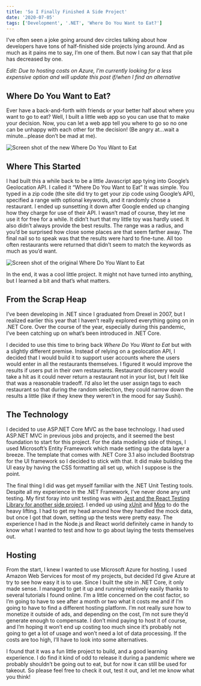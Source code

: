 ```yaml
---
title: 'So I Finally Finished A Side Project'
date: '2020-07-05'
tags: ['Development', '.NET', 'Where Do You Want to Eat?']
---
```


I’ve often seen a joke going around dev circles talking about how developers have tons of half-finished side projects lying around. And as much as it pains me to say, I’m one of them. But now I can say that that pile has decreased by one.

_Edit: Due to hosting costs on Azure, I'm currently looking for a less expensive option and will update this post if/when I find an alternative_

## Where Do You Want to Eat?

Ever have a back-and-forth with friends or your better half about where you want to go to eat? Well, I built a little web app so you can use that to make your decision. Now, you can let a web app tell you where to go so no one can be unhappy with each other for the decision! (Be angry at...wait a minute...please don’t be mad at me).

![Screen shot of the new Where Do You Want to Eat](../../assets/images/posts/2020-07-05-so-i-finally-finished-a-side-project/wheredoyouwanttoeat2.jpg)

## Where This Started

I had built this a while back to be a little Javascript app tying into Google’s Geolocation API. I called it “Where Do You Want to Eat” It was simple. You typed in a zip code (the site did try to get your zip code using Google’s API), specified a range with optional keywords, and it randomly chose a restaurant. I ended up sunsetting it down after Google ended up changing how they charge for use of their API. I wasn’t mad of course, they let me use it for free for a while. It didn’t hurt that my little toy was hardly used. It also didn’t always provide the best results. The range was a radius, and you’d be surprised how close some places are that seem farther away. The final nail so to speak was that the results were hard to fine-tune. All too often restaurants were returned that didn’t seem to match the keywords as much as you’d want.

![Screen shot of the original Where Do You Want to Eat](../../assets/images/posts/2020-07-05-so-i-finally-finished-a-side-project/where-do-you-want-to-eat.jpg)

In the end, it was a cool little project. It might not have turned into anything, but I learned a bit and that’s what matters.

## From the Scrap Heap

I’ve been developing in .NET since I graduated from Drexel in 2007, but I realized earlier this year that I haven’t really explored everything going on in .NET Core. Over the course of the year, especially during this pandemic, I’ve been catching up on what’s been introduced in .NET Core.

I decided to use this time to bring back _Where Do You Want to Eat_ but with a slightly different premise. Instead of relying on a geolocation API, I decided that I would build it to support user accounts where the users would enter in all the restaurants themselves. I figured it would improve the results if users put in their own restaurants. Restaurant discovery would take a hit as it could never return a restaurant not in your list, but I felt like that was a reasonable tradeoff. I’d also let the user assign tags to each restaurant so that during the random selection, they could narrow down the results a little (like if they knew they weren’t in the mood for say Sushi).

## The Technology

I decided to use ASP.NET Core MVC as the base technology. I had used ASP.NET MVC in previous jobs and projects, and it seemed the best foundation to start for this project. For the data modeling side of things, I used Microsoft’s Entity Framework which made setting up the data layer a breeze. The template that comes with .NET Core 3.1 also included Bootstrap for the UI framework so I decided to stick with that. It did make building the UI easy by having the CSS formatting all set up, which I suppose is the point.

The final thing I did was get myself familiar with the .NET Unit Testing tools. Despite all my experience in the .NET Framework, I’ve never done any unit testing. My first foray into unit testing was with [Jest and the React Testing Library for another side project](https://kpwags.com/2020/05/06/delving-into-unit-testing.html). I ended up using [xUnit](https://xunit.net/) and [Moq](https://github.com/moq/moq4) to do the heavy lifting. I had to get my head around how they handled the mock data, but once I got that down, setting up the tests were pretty easy. The experience I had in the Node.js and React world definitely came in handy to know what I wanted to test and how to go about laying the tests themselves out.

## Hosting

From the start, I knew I wanted to use Microsoft Azure for hosting. I used Amazon Web Services for most of my projects, but decided I’d give Azure at try to see how easy it is to use. Since I built the site in .NET Core, it only made sense. I managed to get it up and running relatively easily thanks to several tutorials I found online. I’m a little concerned on the cost factor, so I’m going to have to see after a month or two what it costs me and if I’m going to have to find a different hosting platform. I’m not really sure how to monetize it outside of ads, and depending on the cost, I’m not sure they’d generate enough to compensate. I don’t mind paying to host it of course, and I’m hoping it won’t end up costing too much since it’s probably not going to get a lot of usage and won’t need a lot of data processing. If the costs are too high, I’ll have to look into some alternatives.

I found that it was a fun little project to build, and a good learning experience. I do find it kind of odd to release it during a pandemic where we probably shouldn’t be going out to eat, but for now it can still be used for takeout. So please feel free to check it out, test it out, and let me know what you think!
